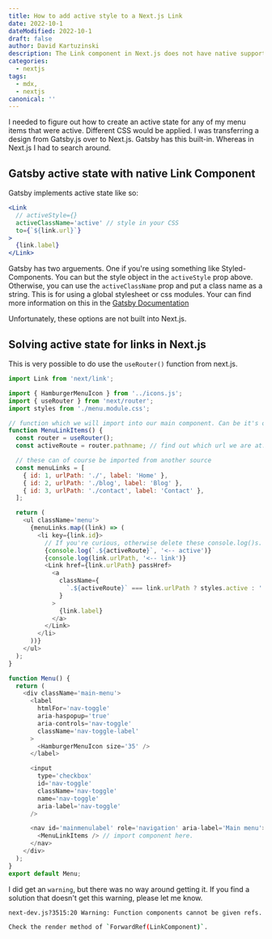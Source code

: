 ```yaml
---
title: How to add active style to a Next.js Link
date: 2022-10-1
dateModified: 2022-10-1
draft: false
author: David Kartuzinski
description: The Link component in Next.js does not have native support for active state. This is how I solved it.
categories:
  - nextjs
tags:
  - mdx,
  - nextjs
canonical: ''
---
```


I needed to figure out how to create an active state for any of my menu items that were active. Different CSS would be applied. I was transferring a design from Gatsby.js over to Next.js. Gatsby has this built-in. Whereas in Next.js I had to search around.

## Gatsby active state with native Link Component

Gatsby implements active state like so:

```jsx
<Link
  // activeStyle={}
  activeClassName='active' // style in your CSS
  to={`${link.url}`}
>
  {link.label}
</Link>
```

Gatsby has two arguements. One if you're using something like Styled-Components. You can but the style object in the `activeStyle` prop above. Otherwise, you can use the `activeClassName` prop and put a class name as a string. This is for using a global stylesheet or css modules. Your can find more information on this in the [Gatsby Documentation](https://www.gatsbyjs.com/docs/reference/built-in-components/gatsby-link/#link-api-surface-area)

Unfortunately, these options are not built into Next.js.

## Solving active state for links in Next.js

This is very possible to do use the `useRouter()` function from next.js.

```js
import Link from 'next/link';

import { HamburgerMenuIcon } from '../icons.js';
import { useRouter } from 'next/router';
import styles from './menu.module.css';

// function which we will import into our main component. Can be it's own component.
function MenuLinkItems() {
  const router = useRouter();
  const activeRoute = router.pathname; // find out which url we are at.

  // these can of course be imported from another source
  const menuLinks = [
    { id: 1, urlPath: './', label: 'Home' },
    { id: 2, urlPath: './blog', label: 'Blog' },
    { id: 3, urlPath: './contact', label: 'Contact' },
  ];

  return (
    <ul className='menu'>
      {menuLinks.map((link) => (
        <li key={link.id}>
          // If you're curious, otherwise delete these console.log()s.
          {console.log(`.${activeRoute}`, '<-- active')}
          {console.log(link.urlPath, '<-- link')}
          <Link href={link.urlPath} passHref>
            <a
              className={
                `.${activeRoute}` === link.urlPath ? styles.active : ''
              }
            >
              {link.label}
            </a>
          </Link>
        </li>
      ))}
    </ul>
  );
}

function Menu() {
  return (
    <div className='main-menu'>
      <label
        htmlFor='nav-toggle'
        aria-haspopup='true'
        aria-controls='nav-toggle'
        className='nav-toggle-label'
      >
        <HamburgerMenuIcon size='35' />
      </label>

      <input
        type='checkbox'
        id='nav-toggle'
        className='nav-toggle'
        name='nav-toggle'
        aria-label='nav-toggle'
      />

      <nav id='mainmenulabel' role='navigation' aria-label='Main menu'>
        <MenuLinkItems /> // import component here.
      </nav>
    </div>
  );
}
export default Menu;
```

I did get an `warning`, but there was no way around getting it. If you find a solution that doesn't get this warning, please let me know.

```bash
next-dev.js?3515:20 Warning: Function components cannot be given refs. Attempts to access this ref will fail. Did you mean to use React.forwardRef()?

Check the render method of `ForwardRef(LinkComponent)`.
```
